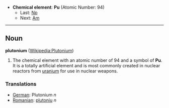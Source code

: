 *'''Chemical element''': '''Pu''' (Atomic Number: 94)
**Last: [[Neptunium|Np]]
**Next: [[Americium|Am]]
----
== Noun ==
'''plutonium''' ([[en:Plutonium|Wikipedia:Plutonium]])

#The chemical element with an atomic number of 94 and a symbol of '''Pu'''.  It is a totally artificial element and is most commonly created in nuclear reactors from [[uranium]] for use in nuclear weapons.

===Translations===
*[[German]]: Plutonium ''n''
*[[Romanian]]: [[plutoniu]] ''n''